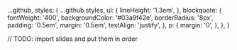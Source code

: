 



  ...github,
  styles: {
    ...github.styles,
    ul: {
      lineHeight: '1.3em',
    },
    blockquote: {
      fontWeight: '400',
      backgroundColor: '#03a9f42e',
      borderRadius: '8px',
      padding: '0.5em',
      margin: '0.5em',
      textAlign: 'justify',
    },
    p: {
      margin: '0',
    },
  },
}

// TODO: import slides and put them in order
